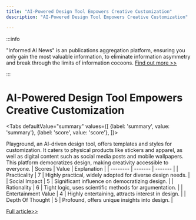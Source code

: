 ```yaml
---
title: "AI-Powered Design Tool Empowers Creative Customization"
description: "AI-Powered Design Tool Empowers Creative Customization"

---
```



:::info

"Informed AI News" is an publications aggregation platform, ensuring you only gain the most valuable information, to eliminate information asymmetry and break through the limits of information cocoons.  [Find out more >>](/)

:::

# AI-Powered Design Tool Empowers Creative Customization


<Tabs
	defaultValue="summary"
	values={[
	{label: 'summary', value: 'summary'},
	{label: 'score', value: 'score'},
]}>
<TabItem value="summary">


Playground, an AI-driven design tool, offers templates and styles for customization. It caters to physical products like stickers and apparel, as well as digital content such as social media posts and mobile wallpapers. This platform democratizes design, making creativity accessible to everyone.
</TabItem>
<TabItem value="score">
	| Scores     | Value   | Explanation |
	| -------- | ------- | ------- |
	| Practicality  | 7    | Highly practical, widely adopted for diverse design needs.    |
	| Social Impact | 5     | Significant influence on democratizing design.    |
	| Rationality    | 6    | Tight logic, uses scientific methods for argumentation.    |
	| Entertainment Value    | 4    | Highly entertaining, attracts interest in design.    |
	| Depth Of Thought    | 5    | Profound, offers unique insights into design.    |
</TabItem>
</Tabs>

[Full article>>](https://www.producthunt.com/posts/playground-ca0c051a-7718-40e6-b78d-ab443c658149)
